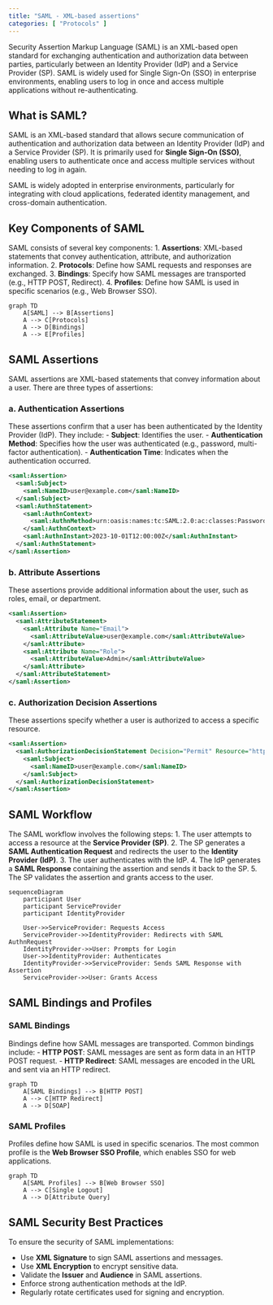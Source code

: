 ```yaml
---
title: "SAML - XML-based assertions"
categories: [ "Protocols" ]
---
```


Security Assertion Markup Language (SAML) is an XML-based open standard for exchanging authentication and authorization data between parties, particularly between an Identity Provider (IdP) and a Service Provider (SP). SAML is widely used for Single Sign-On (SSO) in enterprise environments, enabling users to log in once and access multiple applications without re-authenticating.

## What is SAML?

SAML is an XML-based standard that allows secure communication of authentication and authorization data between an Identity Provider (IdP) and a Service Provider (SP). It is primarily used for **Single Sign-On (SSO)**, enabling users to authenticate once and access multiple services without needing to log in again.

SAML is widely adopted in enterprise environments, particularly for integrating with cloud applications, federated identity management, and cross-domain authentication.

## Key Components of SAML

SAML consists of several key components: 1. **Assertions**: XML-based statements that convey authentication, attribute, and authorization information. 2. **Protocols**: Define how SAML requests and responses are exchanged. 3. **Bindings**: Specify how SAML messages are transported (e.g., HTTP POST, Redirect). 4. **Profiles**: Define how SAML is used in specific scenarios (e.g., Web Browser SSO).

```mermaid
graph TD
    A[SAML] --> B[Assertions]
    A --> C[Protocols]
    A --> D[Bindings]
    A --> E[Profiles]
```

## SAML Assertions

SAML assertions are XML-based statements that convey information about a user. There are three types of assertions:

### a. Authentication Assertions

These assertions confirm that a user has been authenticated by the Identity Provider (IdP). They include: - **Subject**: Identifies the user. - **Authentication Method**: Specifies how the user was authenticated (e.g., password, multi-factor authentication). - **Authentication Time**: Indicates when the authentication occurred.

``` xml
<saml:Assertion>
  <saml:Subject>
    <saml:NameID>user@example.com</saml:NameID>
  </saml:Subject>
  <saml:AuthnStatement>
    <saml:AuthnContext>
      <saml:AuthnMethod>urn:oasis:names:tc:SAML:2.0:ac:classes:Password</saml:AuthnMethod>
    </saml:AuthnContext>
    <saml:AuthnInstant>2023-10-01T12:00:00Z</saml:AuthnInstant>
  </saml:AuthnStatement>
</saml:Assertion>
```

### b. Attribute Assertions

These assertions provide additional information about the user, such as roles, email, or department.

``` xml
<saml:Assertion>
  <saml:AttributeStatement>
    <saml:Attribute Name="Email">
      <saml:AttributeValue>user@example.com</saml:AttributeValue>
    </saml:Attribute>
    <saml:Attribute Name="Role">
      <saml:AttributeValue>Admin</saml:AttributeValue>
    </saml:Attribute>
  </saml:AttributeStatement>
</saml:Assertion>
```

### c. Authorization Decision Assertions

These assertions specify whether a user is authorized to access a specific resource.

``` xml
<saml:Assertion>
  <saml:AuthorizationDecisionStatement Decision="Permit" Resource="https://example.com/resource">
    <saml:Subject>
      <saml:NameID>user@example.com</saml:NameID>
    </saml:Subject>
  </saml:AuthorizationDecisionStatement>
</saml:Assertion>
```

## SAML Workflow

The SAML workflow involves the following steps: 1. The user attempts to access a resource at the **Service Provider (SP)**. 2. The SP generates a **SAML Authentication Request** and redirects the user to the **Identity Provider (IdP)**. 3. The user authenticates with the IdP. 4. The IdP generates a **SAML Response** containing the assertion and sends it back to the SP. 5. The SP validates the assertion and grants access to the user.

```mermaid
sequenceDiagram
    participant User
    participant ServiceProvider
    participant IdentityProvider

    User->>ServiceProvider: Requests Access
    ServiceProvider->>IdentityProvider: Redirects with SAML AuthnRequest
    IdentityProvider->>User: Prompts for Login
    User->>IdentityProvider: Authenticates
    IdentityProvider->>ServiceProvider: Sends SAML Response with Assertion
    ServiceProvider->>User: Grants Access
```

## SAML Bindings and Profiles

### SAML Bindings

Bindings define how SAML messages are transported. Common bindings include: - **HTTP POST**: SAML messages are sent as form data in an HTTP POST request. - **HTTP Redirect**: SAML messages are encoded in the URL and sent via an HTTP redirect.

```mermaid
graph TD
    A[SAML Bindings] --> B[HTTP POST]
    A --> C[HTTP Redirect]
    A --> D[SOAP]
```

### SAML Profiles

Profiles define how SAML is used in specific scenarios. The most common profile is the **Web Browser SSO Profile**, which enables SSO for web applications.

```mermaid
graph TD
    A[SAML Profiles] --> B[Web Browser SSO]
    A --> C[Single Logout]
    A --> D[Attribute Query]
```

## SAML Security Best Practices

To ensure the security of SAML implementations:

-   Use **XML Signature** to sign SAML assertions and messages.
-   Use **XML Encryption** to encrypt sensitive data.
-   Validate the **Issuer** and **Audience** in SAML assertions.
-   Enforce strong authentication methods at the IdP.
-   Regularly rotate certificates used for signing and encryption.
